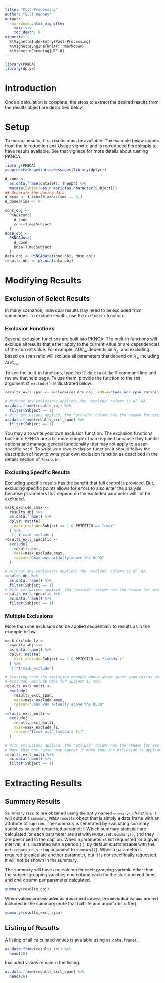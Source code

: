 ```yaml
---
title: "Post-Processing"
author: "Bill Denney"
output:
  rmarkdown::html_vignette:
    toc: yes
    toc_depth: 6
vignette: >
  %\VignetteIndexEntry{Post-Processing}
  %\VignetteEngine{knitr::rmarkdown}
  %\VignetteEncoding{UTF-8}
---
```


```r
library(PKNCA)
library(dplyr)
```

# Introduction

Once a calculation is complete, the steps to extract the desired results from the results object are described below.

# Setup

To extract results, first results must be available.  The example below comes from the Introduction and Usage vignette and is reproduced here simply to have results available.  See that vignette for more details about running PKNCA.

```r
library(PKNCA)
suppressPackageStartupMessages(library(dplyr))

d_conc <-
  as.data.frame(datasets::Theoph) %>%
  mutate(Subject=as.numeric(as.character(Subject)))
## Generate the dosing data
d_dose <- d_conc[d_conc$Time == 0,]
d_dose$Time <- 0

conc_obj <-
  PKNCAconc(
    d_conc,
    conc~Time|Subject
  )
dose_obj <-
  PKNCAdose(
    d_dose,
    Dose~Time|Subject
  )
data_obj <- PKNCAdata(conc_obj, dose_obj)
results_obj <- pk.nca(data_obj)
```

# Modifying Results

## Exclusion of Select Results

In many scenarios, individual results may need to be excluded from summaries.  To exclude results, use the `exclude()` function.

### Exclusion Functions

Several exclusion functions are built into PKNCA.  The built-in functions will exclude all results that either apply to the current value or are dependencies of the current value.  For example, $AUC_\infty$ depends on $\lambda_z$, and excluding based on span ratio will exclude all parameters that depend on $\lambda_z$, including $AUC_\infty$.

To see the built-in functions, type `?exclude_nca` at the R command line and review that help page.  To use them, provide the function to the `FUN` argument of `exclude()` as illustrated below.

```r
results_excl_span <- exclude(results_obj, FUN=exclude_nca_span.ratio())

# Without any exclusions applied, the 'exclude' column is all NA.
as.data.frame(results_obj) %>%
  filter(Subject == 1)
# With exclusions applied, the 'exclude' column has the reason for exclusion.
as.data.frame(results_excl_span) %>%
  filter(Subject == 1)
```

You may also write your own exclusion function.  The exclusion functions built-into PKNCA are a bit more complex than required because they handle options and manage general functionality that may not apply to a user-specific need.  To write your own exclusion function, it should follow the description of how to write your own exclusion function as described in the details section of `?exclude`.

### Excluding Specific Results

Excluding specific results has the benefit that full control is provided.  But, excluding specific points allows for errors to also enter the analysis because parameters that depend on the excluded parameter will not be excluded.

```r
mask_exclude_cmax <-
  results_obj %>%
  as.data.frame() %>%
  dplyr::mutate(
    mask_exclude=Subject == 1 & PPTESTCD == "cmax"
  ) %>%
  "[["("mask_exclude")
results_excl_specific <-
  exclude(
    results_obj,
    mask=mask_exclude_cmax,
    reason="Cmax was actually above the ULOQ"
  )

# Without any exclusions applied, the 'exclude' column is all NA.
results_obj %>%
  as.data.frame() %>%
  filter(Subject == 1)
# With exclusions applied, the 'exclude' column has the reason for exclusion.
results_excl_specific %>%
  as.data.frame() %>%
  filter(Subject == 1)
```

### Multiple Exclusions

More than one exclusion can be applied sequentially to results as in the example below.

```r
mask_exclude_lz <-
  results_obj %>%
  as.data.frame() %>%
  dplyr::mutate(
    mask_exclude=Subject == 1 & PPTESTCD == "lambda.z"
  ) %>%
  "[["("mask_exclude")

# Starting from the exclusion example above where short span ratios were
# excluded, exclude Cmax for Subject 1, too.
results_excl_multi <-
  exclude(
    results_excl_span,
    mask=mask_exclude_cmax,
    reason="Cmax was actually above the ULOQ"
  )
results_excl_multi <-
  exclude(
    results_excl_multi,
    mask=mask_exclude_lz,
    reason="Issue with lambda.z fit"
  )

# With exclusions applied, the 'exclude' column has the reason for exclusion.
# More than one reason may appear if more than one exclusion is applied.
results_excl_multi %>%
  as.data.frame() %>%
  filter(Subject == 1)
```

# Extracting Results

## Summary Results

Summary results are obtained using the aptly named `summary()` function.  It will output a `summary_PKNCAresults` object that is simply a data.frame with an attribute of `caption`.  The summary is generated by evaluating summary statistics on each requested parameter.  Which summary statistics are calculated for each parameter are set with `PKNCA.set.summary()`, and they are described in the caption.  When a parameter is not requested for a given interval, it is illustrated with a period (`.`), by default (customizable with the `not.requested.string` argument to `summary()`).  When a parameter is required to calculate another parameter, but it is not specifically requested, it will not be shown in the summary.

The summary will have one column for each grouping variable other than the subject grouping variable; one column each for the start and end time; and one column per parameter calculated.

```r
summary(results_obj)
```

When values are excluded as described above, the excluded values are not included in the summary (note that half.life and aucinf.obs differ).

```r
summary(results_excl_span)
```

## Listing of Results

A listing of all calculated values is available using `as.data.frame()`.

```r
as.data.frame(results_obj) %>%
  head(20)
```

Excluded values remain in the listing.

```r
as.data.frame(results_excl_span) %>%
  head(20)
```
